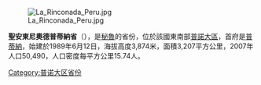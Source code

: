 [[Image:La_Rinconada_Peru.jpg|right]]

'''聖安東尼奧德普蒂納省'''（{{lang-es|Provincia de San Antonio de Putina}}），是[[秘魯|秘魯]]的省份，位於該國東南部[[普諾大區|普諾大區]]，首府是[[普蒂納|普蒂納]]，始建於1989年6月12日，海拔高度3,874米，面積3,207平方公里，2007年人口50,490，人口密度每平方公里15.74人。

{{coord|14|54|50|S|69|52|25|W|region:PE_type:adm2nd_source:kolossus-eswiki|display=title}}

{{秘魯省份|state=collapsed}}
{{秘鲁行政区划小作品}}
[[Category:普诺大区省份|Category:普诺大区省份]]